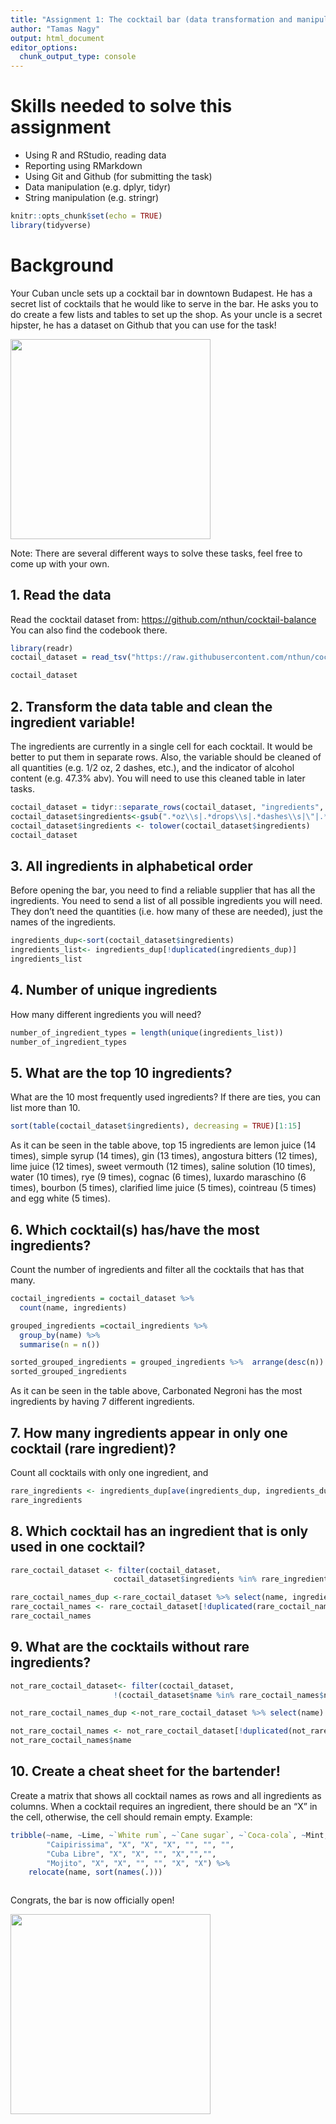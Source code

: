 ```yaml
---
title: "Assignment 1: The cocktail bar (data transformation and manipulation)"
author: "Tamas Nagy"
output: html_document
editor_options: 
  chunk_output_type: console
---
```


# Skills needed to solve this assignment

-   Using R and RStudio, reading data
-   Reporting using RMarkdown
-   Using Git and Github (for submitting the task)
-   Data manipulation (e.g. dplyr, tidyr)
-   String manipulation (e.g. stringr)

```r
knitr::opts_chunk$set(echo = TRUE)
library(tidyverse)
```

# Background

Your Cuban uncle sets up a cocktail bar in downtown Budapest. He has a secret list of cocktails that he would like to serve in the bar. He asks you to do create a few lists and tables to set up the shop. As your uncle is a secret hipster, he has a dataset on Github that you can use for the task!

![](https://media1.tenor.com/images/57a519cffd0ad4693be3b9c94b211540/tenor.gif?itemid=5195211){width="320"}

Note: There are several different ways to solve these tasks, feel free to come up with your own.

## 1. Read the data

Read the cocktail dataset from: <https://github.com/nthun/cocktail-balance> You can also find the codebook there.

```r
library(readr)
coctail_dataset = read_tsv("https://raw.githubusercontent.com/nthun/cocktail-balance/master/cocktail_data.tsv")
```
```r
coctail_dataset
```

## 2. Transform the data table and clean the ingredient variable!

The ingredients are currently in a single cell for each cocktail. It would be better to put them in separate rows. Also, the variable should be cleaned of all quantities (e.g. 1/2 oz, 2 dashes, etc.), and the indicator of alcohol content (e.g. 47.3% abv). You will need to use this cleaned table in later tasks.

```r
coctail_dataset = tidyr::separate_rows(coctail_dataset, "ingredients", sep="<br/>|or\\s") 
coctail_dataset$ingredients<-gsub(".*oz\\s|.*drops\\s|.*dashes\\s|\"|.*dash\\s|.*drop\\s|.*bsp\\s|\\s*\\([^\\)]+\\)|.*proof\\s|\\s+$","",coctail_dataset$ingredients)
coctail_dataset$ingredients <- tolower(coctail_dataset$ingredients)
coctail_dataset
```

## 3. All ingredients in alphabetical order

Before opening the bar, you need to find a reliable supplier that has all the ingredients. You need to send a list of all possible ingredients you will need. They don't need the quantities (i.e. how many of these are needed), just the names of the ingredients.

```r
ingredients_dup<-sort(coctail_dataset$ingredients)
ingredients_list<- ingredients_dup[!duplicated(ingredients_dup)]
ingredients_list
```

## 4. Number of unique ingredients

How many different ingredients you will need?

```r
number_of_ingredient_types = length(unique(ingredients_list))
number_of_ingredient_types

```

## 5. What are the top 10 ingredients?

What are the 10 most frequently used ingredients? If there are ties, you can list more than 10.

```r

sort(table(coctail_dataset$ingredients), decreasing = TRUE)[1:15] 

```

As it can be seen in the table above, top 15 ingredients are lemon juice (14 times), simple syrup (14 times), gin (13 times), angostura bitters (12 times), lime juice (12 times), sweet vermouth (12 times), saline solution (10 times), water (10 times), rye (9 times), cognac (6 times), luxardo maraschino (6 times), bourbon (5 times), clarified lime juice (5 times), cointreau (5 times) and egg white (5 times). 

## 6. Which cocktail(s) has/have the most ingredients?

Count the number of ingredients and filter all the cocktails that has that many.

```r
coctail_ingredients = coctail_dataset %>%  
  count(name, ingredients)

grouped_ingredients =coctail_ingredients %>%           
  group_by(name) %>% 
  summarise(n = n())

sorted_grouped_ingredients = grouped_ingredients %>%  arrange(desc(n))
sorted_grouped_ingredients
```

As it can be seen in the table above, Carbonated Negroni has the most ingredients by having 7 different ingredients. 

## 7. How many ingredients appear in only one cocktail (rare ingredient)?

Count all cocktails with only one ingredient, and

```r
rare_ingredients <- ingredients_dup[ave(ingredients_dup, ingredients_dup, FUN = length) == 1]
rare_ingredients
```

## 8. Which cocktail has an ingredient that is only used in one cocktail?

```r
rare_coctail_dataset <- filter(coctail_dataset,
                       coctail_dataset$ingredients %in% rare_ingredients)

rare_coctail_names_dup <-rare_coctail_dataset %>% select(name, ingredients)
rare_coctail_names <- rare_coctail_dataset[!duplicated(rare_coctail_names_dup$name), ]
rare_coctail_names
```

## 9. What are the cocktails without rare ingredients?

```r
not_rare_coctail_dataset<- filter(coctail_dataset,
                       !(coctail_dataset$name %in% rare_coctail_names$name))

not_rare_coctail_names_dup <-not_rare_coctail_dataset %>% select(name)

not_rare_coctail_names <- not_rare_coctail_dataset[!duplicated(not_rare_coctail_names_dup$name), ]
not_rare_coctail_names$name
```

## 10. Create a cheat sheet for the bartender!

Create a matrix that shows all cocktail names as rows and all ingredients as columns. When a cocktail requires an ingredient, there should be an "X" in the cell, otherwise, the cell should remain empty. Example:

```r
tribble(~name, ~Lime, ~`White rum`, ~`Cane sugar`, ~`Coca-cola`, ~Mint, ~Soda,
        "Caipirissima", "X", "X", "X", "", "", "",
        "Cuba Libre", "X", "X", "", "X","","",
        "Mojito", "X", "X", "", "", "X", "X") %>% 
    relocate(name, sort(names(.)))
```

```r

```


Congrats, the bar is now officially open!

![](https://i.pinimg.com/originals/4e/c1/0c/4ec10c9d32b2c7c28b4b638c7f809ec5.gif){width="320"}
